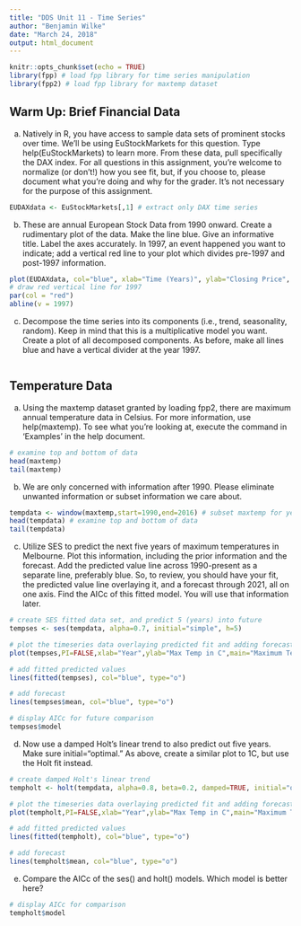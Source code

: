 ```yaml
---
title: "DDS Unit 11 - Time Series"
author: "Benjamin Wilke"
date: "March 24, 2018"
output: html_document
---
```


```r
knitr::opts_chunk$set(echo = TRUE)
library(fpp) # load fpp library for time series manipulation 
library(fpp2) # load fpp library for maxtemp dataset

```

## Warm Up: Brief Financial Data

a. Natively in R, you have access to sample data sets of prominent stocks over time. We’ll be using EuStockMarkets for this question. Type help(EuStockMarkets) to learn more. From these data, pull specifically the DAX index. For all questions in this assignment, you’re welcome to normalize (or don’t!) how you see fit, but, if you choose to, please document what you’re doing and why for the grader. It’s not necessary for the purpose of this assignment.

```r
EUDAXdata <- EuStockMarkets[,1] # extract only DAX time series
```

b. These are annual European Stock Data from 1990 onward. Create a rudimentary plot of the data. Make the line blue. Give an informative title. Label the axes accurately. In 1997, an event happened you want to indicate; add a vertical red line to your plot which divides pre-1997 and post-1997 information.

```r

plot(EUDAXdata, col="blue", xlab="Time (Years)", ylab="Closing Price", main="Closing Price for Germany DAX (Ibis) Stock Index") # plot data
# draw red vertical line for 1997
par(col = "red")
abline(v = 1997)
```

c. Decompose the time series into its components (i.e., trend, seasonality, random). Keep in mind that this is a multiplicative model you want. Create a plot of all decomposed components. As before, make all lines blue and have a vertical divider at the year 1997.

```r



```

## Temperature Data

a. Using the maxtemp dataset granted by loading fpp2, there are maximum annual temperature data in Celsius. For more information, use help(maxtemp). To see what you’re looking at, execute the command in ‘Examples’ in the help document.

```r
# examine top and bottom of data
head(maxtemp)
tail(maxtemp)
```

b. We are only concerned with information after 1990. Please eliminate unwanted information or subset information we care about.

```r
tempdata <- window(maxtemp,start=1990,end=2016) # subset maxtemp for years 1990-2016
head(tempdata) # examine top and bottom of data
tail(tempdata)
```

c. Utilize SES to predict the next five years of maximum temperatures in Melbourne. Plot this information, including the prior information and the forecast. Add the predicted value line across 1990-present as a separate line, preferably blue. So, to review, you should have your fit, the predicted value line overlaying it, and a forecast through 2021, all on one axis. Find the AICc of this fitted model. You will use that information later.

```r
# create SES fitted data set, and predict 5 (years) into future
tempses <- ses(tempdata, alpha=0.7, initial="simple", h=5) 

# plot the timeseries data overlaying predicted fit and adding forecast
plot(tempses,PI=FALSE,xlab="Year",ylab="Max Temp in C",main="Maximum Temperature in Celcius by Year (with Forecast)",fcol="white",type="o")

# add fitted predicted values
lines(fitted(tempses), col="blue", type="o")

# add forecast
lines(tempses$mean, col="blue", type="o")

# display AICc for future comparison
tempses$model
```

d. Now use a damped Holt’s linear trend to also predict out five years. Make sure initial=“optimal.” As above, create a similar plot to 1C, but use the Holt fit instead.

```r
# create damped Holt's linear trend
tempholt <- holt(tempdata, alpha=0.8, beta=0.2, damped=TRUE, initial="optimal", h=5)

# plot the timeseries data overlaying predicted fit and adding forecast
plot(tempholt,PI=FALSE,xlab="Year",ylab="Max Temp in C",main="Maximum Temperature in Celcius by Year (with Forecast)",fcol="white",type="o")

# add fitted predicted values
lines(fitted(tempholt), col="blue", type="o")

# add forecast
lines(tempholt$mean, col="blue", type="o")
```

e. Compare the AICc of the ses() and holt() models. Which model is better here?

```r
# display AICc for comparison
tempholt$model
```


